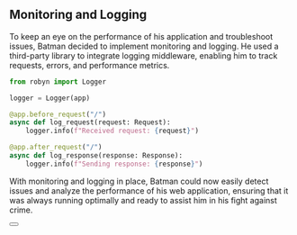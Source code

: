 
## Monitoring and Logging
To keep an eye on the performance of his application and troubleshoot issues, Batman decided to implement monitoring and logging. He used a third-party library to integrate logging middleware, enabling him to track requests, errors, and performance metrics.

```python {{ title: 'Monitoring and Logging' }}
from robyn import Logger

logger = Logger(app)

@app.before_request("/")
async def log_request(request: Request):
    logger.info(f"Received request: {request}")

@app.after_request("/")
async def log_response(response: Response):
    logger.info(f"Sending response: {response}")
```

With monitoring and logging in place, Batman could now easily detect issues and analyze the performance of his web application, ensuring that it was always running optimally and ready to assist him in his fight against crime.


<div className="not-prose">
  <Button
    href="/documentation/example_app/deployment"
    variant="text"
    arrow="right"
    children="Check out our list of first-party SDKs"
  />
</div>


